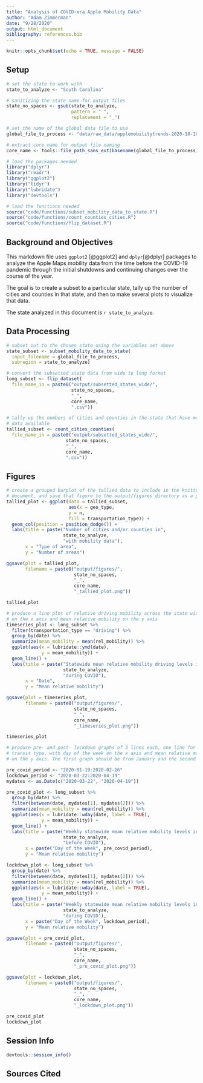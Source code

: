 ```yaml
---
title: "Analysis of COVID-era Apple Mobility Data"
author: "Adam Zimmerman"
date: "9/28/2020"
output: html_document
bibliography: references.bib
---
```


```r
knitr::opts_chunk$set(echo = TRUE, message = FALSE)
```

## Setup

```r
# set the state to work with
state_to_analyze <- "South Carolina"

# sanitizing the state name for output files
state_no_spaces <- gsub(state_to_analyze,
                        pattern = " ",
                        replacement = "_")

# set the name of the global data file to use
global_file_to_process <- "data/raw_data/applemobilitytrends-2020-10-10.csv"

# extract core name for output file naming
core_name <- tools::file_path_sans_ext(basename(global_file_to_process))
```

```r
# load the packages needed
library("dplyr")
library("readr")
library("ggplot2")
library("tidyr")
library("lubridate")
library("devtools")

# load the functions needed
source("code/functions/subset_mobility_data_to_state.R")
source("code/functions/count_counties_cities.R")
source("code/functions/flip_dataset.R")
```

## Background and Objectives

This markdown file uses `ggplot2` [@ggplot2] and `dplyr`[@dplyr] packages to analyze the Apple Maps mobility data from the time before the COVID-19 pandemic through the initial shutdowns and continuing changes over the course of the year.

The goal is to create a subset to a particular state, tally up the number of cities and counties in that state, and then to make several plots to visualize that data.

The state analyzed in this document is `r state_to_analyze`.

## Data Processing
```r
# subset out to the chosen state using the variables set above
state_subset <- subset_mobility_data_to_state(
  input_filename = global_file_to_process,
  subregion = state_to_analyze)
```

```r
# convert the subsetted state data from wide to long format
long_subset <- flip_dataset(
  file_name_in = paste0("output/subsetted_states_wide/",
                        state_no_spaces,
                        "_",
                        core_name,
                        ".csv"))
```

```r
# tally up the numbers of cities and counties in the state that have mobility
# data available
tallied_subset <- count_cities_counties(
  file_name_in = paste0("output/subsetted_states_wide/",
                      state_no_spaces,
                      "_",
                      core_name,
                      ".csv"))
```

## Figures

```r
# create a grouped barplot of the tallied data to include in the knitted
# document, and save that figure to the output/figures directory as a png
tallied_plot <- ggplot(data = tallied_subset,
                       aes(x = geo_type,
                       y = n,
                       fill = transportation_type)) +
  geom_col(position = position_dodge()) +
  labs(title = paste("Number of cities and/or counties in",
                     state_to_analyze,
                     "with mobility data"),
       x = "Type of area",
       y = "Number of areas")

ggsave(plot = tallied_plot,
       filename = paste0("output/figures/",
                         state_no_spaces,
                         "_",
                         core_name,
                         "_tallied_plot.png"))

tallied_plot
```

```r
# produce a line plot of relative driving mobility across the state with data
# on the x axis and mean relative mobility on the y axis
timeseries_plot <- long_subset %>%
  filter(transportation_type == "driving") %>%
  group_by(date) %>%
  summarize(mean_mobility = mean(rel_mobility)) %>%
  ggplot(aes(x = lubridate::ymd(date),
             y = mean_mobility)) +
  geom_line() +
  labs(title = paste("Statewide mean relative mobility driving levels in",
                     state_to_analyze,
                     "during COVID"),
       x = "Date",
       y = "Mean relative mobility")

ggsave(plot = timeseries_plot,
       filename = paste0("output/figures/",
                         state_no_spaces,
                         "_",
                         core_name,
                         "_timeseries_plot.png"))

timeseries_plot
```

```r
# produce pre- and post- lockdown graphs of 3 lines each, one line for each
# transit type, with day of the week on the x axis and mean relative mobility
# on the y axis. The first graph should be from January and the second graph # # should be aggregate from March to April

pre_covid_period <- "2020-01-19:2020-02-16"
lockdown_period <- "2020-03-22:2020-04-19"
mydates <- as.Date(c("2020-03-22", "2020-04-19"))

pre_covid_plot <- long_subset %>%
  group_by(date) %>%
  filter(between(date, mydates[1], mydates[2])) %>%
  summarize(mean_mobility = mean(rel_mobility)) %>%
  ggplot(aes(x = lubridate::wday(date, label = TRUE),
             y = mean_mobility)) +
  geom_line() +
  labs(title = paste("Weekly statewide mean relative mobility levels in",
                     state_to_analyze,
                     "before COVID"),
       x = paste("Day of the Week", pre_covid_period),
       y = "Mean relative mobility")

lockdown_plot <- long_subset %>%
  group_by(date) %>%
  filter(between(date, mydates[1], mydates[2])) %>%
  summarize(mean_mobility = mean(rel_mobility)) %>%
  ggplot(aes(x = lubridate::wday(date, label = TRUE),
             y = mean_mobility)) +
  geom_line() +
  labs(title = paste("Weekly statewide mean relative mobility levels in",
                     state_to_analyze,
                     "during COVID"),
       x = paste("Day of the Week", lockdown_period),
       y = "Mean relative mobility")

ggsave(plot = pre_covid_plot,
       filename = paste0("output/figures/",
                         state_no_spaces,
                         "_",
                         core_name,
                         "_pre_covid_plot.png"))

ggsave(plot = lockdown_plot,
       filename = paste0("output/figures/",
                         state_no_spaces,
                         "_",
                         core_name,
                         "_lockdown_plot.png"))

pre_covid_plot
lockdown_plot
```

## Session Info

```r
devtools::session_info()
```

## Sources Cited

